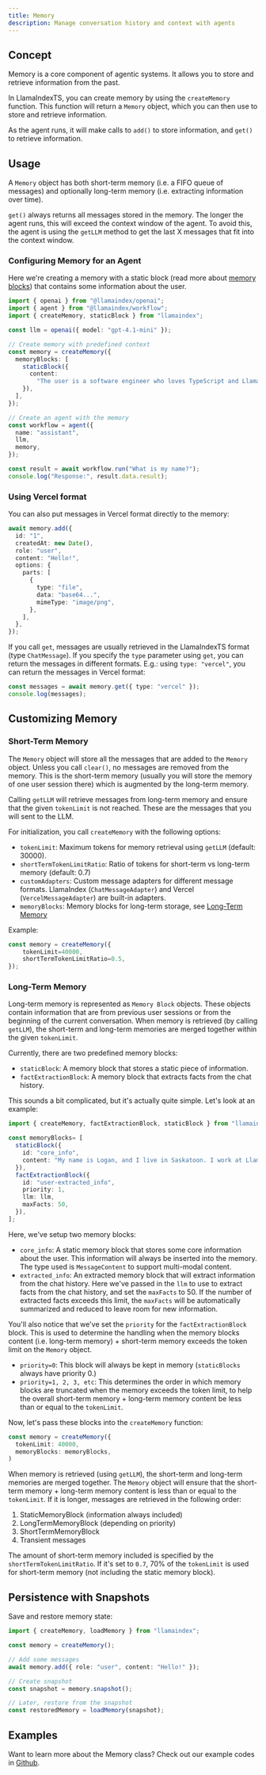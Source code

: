 ```yaml
---
title: Memory
description: Manage conversation history and context with agents
---
```


## Concept

Memory is a core component of agentic systems. It allows you to store and retrieve information from the past.

In LlamaIndexTS, you can create memory by using the `createMemory` function. This function will return a `Memory` object, which you can then use to store and retrieve information.

As the agent runs, it will make calls to `add()` to store information, and `get()` to retrieve information. 

## Usage

A `Memory` object has both short-term memory (i.e. a FIFO queue of messages) and optionally long-term memory (i.e. extracting information over time).

`get()` always returns all messages stored in the memory. The longer the agent runs, this will exceed the context window of the agent. To avoid this, the agent is using the `getLLM` method to get the last X messages that fit into the context window.

### Configuring Memory for an Agent

Here we're creating a memory with a static block (read more about [memory blocks](#long-term-memory)) that contains some information about the user.

```ts twoslash
import { openai } from "@llamaindex/openai";
import { agent } from "@llamaindex/workflow";
import { createMemory, staticBlock } from "llamaindex";

const llm = openai({ model: "gpt-4.1-mini" });

// Create memory with predefined context
const memory = createMemory({
  memoryBlocks: [
    staticBlock({
      content:
        "The user is a software engineer who loves TypeScript and LlamaIndex.",
    }),
  ],
});

// Create an agent with the memory
const workflow = agent({
  name: "assistant",
  llm,
  memory,
});

const result = await workflow.run("What is my name?");
console.log("Response:", result.data.result);
```

### Using Vercel format

You can also put messages in Vercel format directly to the memory:

```ts twoslash
await memory.add({
  id: "1",
  createdAt: new Date(),
  role: "user",
  content: "Hello!",
  options: {
    parts: [
      {
        type: "file",
        data: "base64...",
        mimeType: "image/png",
      },
    ],
  },
});
```

If you call `get`, messages are usually retrieved in the LlamaIndexTS format (type `ChatMessage`). If you specify the `type` parameter using `get`, you can return the messages in different formats. E.g.: using `type: "vercel"`, you can return the messages in Vercel format:

```ts twoslash
const messages = await memory.get({ type: "vercel" });
console.log(messages);
```

## Customizing Memory

### Short-Term Memory

The `Memory` object will store all the messages that are added to the `Memory` object. Unless you call `clear()`, no messages are removed from the memory. This is the short-term memory (usually you will store the memory of one user session there) which is augmented by the long-term memory.

Calling `getLLM` will retrieve messages from long-term memory and ensure that the given `tokenLimit` is not reached. These are the messages that you will sent to the LLM.

For initialization, you call `createMemory` with the following options:

- `tokenLimit`: Maximum tokens for memory retrieval using `getLLM` (default: 30000).
- `shortTermTokenLimitRatio`: Ratio of tokens for short-term vs long-term memory (default: 0.7)
- `customAdapters`: Custom message adapters for different message formats. LlamaIndex (`ChatMessageAdapter`) and Vercel (`VercelMessageAdapter`) are built-in adapters.
- `memoryBlocks`: Memory blocks for long-term storage, see [Long-Term Memory](#long-term-memory)

Example:

```ts twoslash
const memory = createMemory({
    tokenLimit=40000,
    shortTermTokenLimitRatio=0.5,
});
```

### Long-Term Memory

Long-term memory is represented as `Memory Block` objects. These objects contain information that are from previous user sessions or from the beginning of the current conversation. When memory is retrieved (by calling `getLLM`), the short-term and long-term memories are merged together within the given `tokenLimit`. 

Currently, there are two predefined memory blocks:

- `staticBlock`: A memory block that stores a static piece of information.
- `factExtractionBlock`: A memory block that extracts facts from the chat history.

This sounds a bit complicated, but it's actually quite simple. Let's look at an example:

```ts twoslash
import { createMemory, factExtractionBlock, staticBlock } from "llamaindex";

const memoryBlocks= [
  staticBlock({
    id: "core_info",
    content: "My name is Logan, and I live in Saskatoon. I work at LlamaIndex.",
  }),
  factExtractionBlock({
    id: "user-extracted_info",
    priority: 1,
    llm: llm,
    maxFacts: 50,
  }),
];
```

Here, we've setup two memory blocks:

- `core_info`: A static memory block that stores some core information about the user. This information will always be inserted into the memory. The type used is `MessageContent` to support multi-modal content.
- `extracted_info`: An extracted memory block that will extract information from the chat history. Here we've passed in the `llm` to use to extract facts from the chat history, and set the `maxFacts` to 50. If the number of extracted facts exceeds this limit, the `maxFacts` will be automatically summarized and reduced to leave room for new information.

You'll also notice that we've set the `priority` for the `factExtractionBlock` block. This is used to determine the handling when the memory blocks content (i.e. long-term memory) + short-term memory exceeds the token limit on the `Memory` object.

- `priority=0`: This block will always be kept in memory (`staticBlocks` always have priority 0.)
- `priority=1, 2, 3, etc`: This determines the order in which memory blocks are truncated when the memory exceeds the token limit, to help the overall short-term memory + long-term memory content be less than or equal to the `tokenLimit`.

Now, let's pass these blocks into the `createMemory` function:

```ts twoslash
const memory = createMemory({
  tokenLimit: 40000,
  memoryBlocks: memoryBlocks,
)
```

When memory is retrieved (using `getLLM`), the short-term and long-term memories are merged together. The `Memory` object will ensure that the short-term memory + long-term memory content is less than or equal to the `tokenLimit`. If it is longer, messages are retrieved in the following order:

1. StaticMemoryBlock (information always included)
2. LongTermMemoryBlock (depending on priority)
3. ShortTermMemoryBlock 
4. Transient messages

The amount of short-term memory included is specified by the `shortTermTokenLimitRatio`. If it's set to `0.7`, 70% of the `tokenLimit` is used for short-term memory (not including the static memory block).

## Persistence with Snapshots

Save and restore memory state:

```ts twoslash
import { createMemory, loadMemory } from "llamaindex";

const memory = createMemory();

// Add some messages
await memory.add({ role: "user", content: "Hello!" });

// Create snapshot
const snapshot = memory.snapshot();

// Later, restore from the snapshot
const restoredMemory = loadMemory(snapshot);
```

## Examples

Want to learn more about the Memory class? Check out our example codes in [Github](https://github.com/run-llama/LlamaIndexTS/tree/main/examples/agents/memory).

